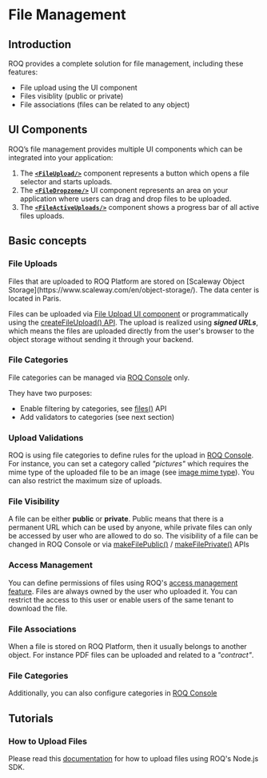 
# File Management

## Introduction

ROQ provides a complete solution for file management, including these features:

* File upload using the UI component
* Files visiblity (public or private)
* File associations (files can be related to any object)
 

## UI Components

ROQ’s file management provides multiple UI components which can be integrated into your application:

1. The [**`<FileUpload/>`**](/files/ui-components#fileupload) component represents a button which opens a file selector and
   starts uploads.
2. The [**`<FileDropzone/>`**](/files/ui-components#filedropzone) UI component represents an area on your application
   where users can drag and drop files to be uploaded.
3. The [**`<FileActiveUploads/>`**](/files/ui-components#fileactiveuploads) component shows a progress bar of all active files
   uploads.

## Basic concepts

### File Uploads

<Callout type="info" emoji="ℹ️">
  Files that are uploaded to ROQ Platform are stored on [Scaleway Object Storage](https://www.scaleway.com/en/object-storage/). The data center is located in Paris. 
</Callout>

Files can be uploaded via [File Upload UI component](/files/ui-components#fileupload) or programmatically using the
[createFileUpload() API](/files/api#createfileupload). The upload is realized using _**signed URLs**_, which means the files are uploaded directly from the user's browser to the object storage without sending it through your backend.

### File Categories

File categories can be managed via [ROQ Console](https://console.roq.tech/) only. 

They have two purposes:
* Enable filtering by categories, see [files()](/files/api#files) API
* Add validators to categories (see next section)

### Upload Validations

ROQ is using file categories to define rules for the upload in [ROQ Console](https://console.roq.tech/). For
instance, you can set a category called _"pictures"_ which requires the mime type of the uploaded file to be an image
(see [image mime type](https://mimetype.io/all-types/#image)). You can also restrict the maximum size of uploads.

### File Visibility

A file can be either **public** or **private**. Public means that there is a permanent URL which can be used by anyone,
while private files can only be accessed by user who are allowed to do so. The visibility of a file can be changed in
ROQ Console or via [makeFilePublic()](/files/api#makefilepublic) / [makeFilePrivate()](/files/api#makefileprivate) APIs

### Access Management

You can define permissions of files using ROQ's [access management feature](/access-management). Files
are always owned by the user who uploaded it. You can restrict the access to this user or enable users of the same
tenant to download the file.

### File Associations

When a file is stored on ROQ Platform, then it usually belongs to another object. For instance PDF files can be uploaded
and related to a _"contract"_.

### File Categories

Additionally, you can also configure categories in [ROQ Console](https://console.roq.tech/) 


## Tutorials

### How to Upload Files

Please read this [documentation](/files/tutorials/how-to-upload-files) for how to upload files using ROQ's Node.js SDK.